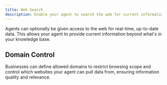 ```yaml
---
title: Web Search
description: Enable your agent to search the web for current information
---
```


Agents can optionally be given access to the web for real-time, up-to-date data. This allows your agent to provide current information beyond what's in your knowledge base.

## Domain Control

Businesses can define allowed domains to restrict browsing scope and control which websites your agent can pull data from, ensuring information quality and relevance.
